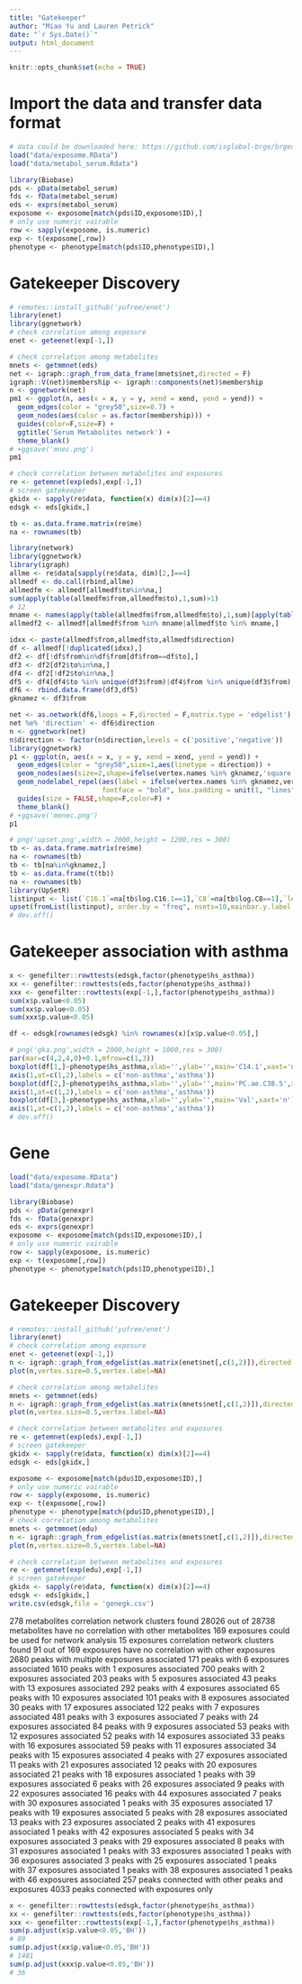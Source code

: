 ```yaml
---
title: "Gatekeeper"
author: "Miao Yu and Lauren Petrick"
date: "`r Sys.Date()`"
output: html_document
---
```


```r
knitr::opts_chunk$set(echo = TRUE)
```

# Import the data and transfer data format

```r
# data could be downloaded here: https://github.com/isglobal-brge/brgedata
load("data/exposome.RData")
load("data/metabol_serum.Rdata")

library(Biobase)
pds <- pData(metabol_serum)
fds <- fData(metabol_serum)
eds <- exprs(metabol_serum)
exposome <- exposome[match(pds$ID,exposome$ID),]
# only use numeric vairable
row <- sapply(exposome, is.numeric)
exp <- t(exposome[,row])
phenotype <- phenotype[match(pds$ID,phenotype$ID),]
```

# Gatekeeper Discovery

```r
# remotes::install_github('yufree/enet')
library(enet)
library(ggnetwork)
# check correlation among exposure
enet <- geteenet(exp[-1,])

# check correlation among metabolites
mnets <- getmmnet(eds)
net <- igraph::graph_from_data_frame(mnets$net,directed = F)
igraph::V(net)$membership <- igraph::components(net)$membership
n <- ggnetwork(net)
pm1 <- ggplot(n, aes(x = x, y = y, xend = xend, yend = yend)) +
  geom_edges(color = "grey50",size=0.7) +
  geom_nodes(aes(color = as.factor(membership))) +
  guides(color=F,size=F) +
  ggtitle('Serum Metabolites network') +
  theme_blank()
# +ggsave('mnec.png')
pm1

# check correlation between metabolites and exposures
re <- getemnet(exp(eds),exp[-1,])
# screen gatekeeper
gkidx <- sapply(re$data, function(x) dim(x)[2]==4)
edsgk <- eds[gkidx,]

tb <- as.data.frame.matrix(re$me) 
na <- rownames(tb)

library(network)
library(ggnetwork)
library(igraph)
allme <- re$data[sapply(re$data, dim)[2,]==4]
allmedf <- do.call(rbind,allme)
allmedfm <- allmedf[allmedf$to%in%na,]
sum(apply(table(allmedfm$from,allmedfm$to),1,sum)>1)
# 12
mname <- names(apply(table(allmedfm$from,allmedfm$to),1,sum)[apply(table(allmedfm$from,allmedfm$to),1,sum)>1])
allmedf2 <- allmedf[allmedf$from %in% mname|allmedf$to %in% mname,]

idxx <- paste(allmedf$from,allmedf$to,allmedf$direction)
df <- allmedf[!duplicated(idxx),]
df2 <- df[!df$from%in%df$from[df$from==df$to],]
df3 <- df2[df2$to%in%na,]
df4 <- df2[!df2$to%in%na,]
df5 <- df4[df4$to %in% unique(df3$from)|df4$from %in% unique(df3$from),]
df6 <- rbind.data.frame(df3,df5)
gknamez <- df3$from

net <- as.network(df6,loops = F,directed = F,matrix.type = 'edgelist')
net %e% 'direction' <- df6$direction
n <- ggnetwork(net)
n$direction <- factor(n$direction,levels = c('positive','negative'))
library(ggnetwork)
p1 <- ggplot(n, aes(x = x, y = y, xend = xend, yend = yend)) +
  geom_edges(color = "grey50",size=1,aes(linetype = direction)) +
  geom_nodes(aes(size=2,shape=ifelse(vertex.names %in% gknamez,'square','circle'),color= ifelse(vertex.names %in% na,'black','blue'))) +
  geom_nodelabel_repel(aes(label = ifelse(vertex.names %in% gknamez,vertex.names,NA)),
                       fontface = "bold", box.padding = unit(1, "lines"))+
  guides(size = FALSE,shape=F,color=F) +
  theme_blank() 
# +ggsave('menec.png')
p1

# png('upset.png',width = 2000,height = 1200,res = 300)
tb <- as.data.frame.matrix(re$me) 
na <- rownames(tb)
tb <- tb[na%in%gknamez,]
tb <- as.data.frame(t(tb))
na <- rownames(tb)
library(UpSetR)
listinput <- list(`C16.1`=na[tb$log.C16.1==1],`C8`=na[tb$log.C8==1],`leu`=na[tb$log.Leu==1],`lysoPC.a.C26.1`=na[tb$log.lysoPC.a.C26.1==1],`lysoPC.a.C28.0`=na[tb$log.lysoPC.a.C28.0==1],`lysoPC.a.C28.1`=na[tb$log.lysoPC.a.C28.1==1],`PC.aa.C40.6`=na[tb$log.PC.aa.C40.6==1],`PC.ae.C36.3`=na[tb$log.PC.ae.C36.3==1],`PC.ae.C38.5`=na[tb$log.PC.ae.C38.5==1],`SM.C18.1`=na[tb$log.SM.C18.1], `Spermine`=na[tb$log.Spermine],`Val`=na[tb$log.Val])
upset(fromList(listinput), order.by = "freq", nsets=10,mainbar.y.label = "Associated exposures(s)")
# dev.off()
```

# Gatekeeper association with asthma

```r
x <- genefilter::rowttests(edsgk,factor(phenotype$hs_asthma))
xx <- genefilter::rowttests(eds,factor(phenotype$hs_asthma))
xxx <- genefilter::rowttests(exp[-1,],factor(phenotype$hs_asthma))
sum(x$p.value<0.05)
sum(xx$p.value<0.05)
sum(xxx$p.value<0.05)

df <- edsgk[rownames(edsgk) %in% rownames(x)[x$p.value<0.05],]

# png('gka.png',width = 2000,height = 1000,res = 300)
par(mar=c(4,2,4,0)+0.1,mfrow=c(1,3))
boxplot(df[1,]~phenotype$hs_asthma,xlab='',ylab='',main='C14.1',xaxt='n')
axis(1,at=c(1,2),labels = c('non-asthma','asthma'))
boxplot(df[2,]~phenotype$hs_asthma,xlab='',ylab='',main='PC.ae.C38.5',xaxt='n')
axis(1,at=c(1,2),labels = c('non-asthma','asthma'))
boxplot(df[3,]~phenotype$hs_asthma,xlab='',ylab='',main='Val',xaxt='n')
axis(1,at=c(1,2),labels = c('non-asthma','asthma'))
# dev.off()
```

# Gene

```r
load("data/exposome.RData")
load("data/genexpr.Rdata")

library(Biobase)
pds <- pData(genexpr)
fds <- fData(genexpr)
eds <- exprs(genexpr)
exposome <- exposome[match(pds$ID,exposome$ID),]
# only use numeric vairable
row <- sapply(exposome, is.numeric)
exp <- t(exposome[,row])
phenotype <- phenotype[match(pds$ID,phenotype$ID),]
```

# Gatekeeper Discovery

```r
# remotes::install_github('yufree/enet')
library(enet)
# check correlation among exposure
enet <- geteenet(exp[-1,])
n <- igraph::graph_from_edgelist(as.matrix(enet$net[,c(1,2)]),directed = FALSE)
plot(n,vertex.size=0.5,vertex.label=NA)

# check correlation among metabolites
mnets <- getmmnet(eds)
n <- igraph::graph_from_edgelist(as.matrix(mnets$net[,c(1,2)]),directed = FALSE)
plot(n,vertex.size=0.5,vertex.label=NA)

# check correlation between metabolites and exposures
re <- getemnet(exp(eds),exp[-1,])
# screen gatekeeper
gkidx <- sapply(re$data, function(x) dim(x)[2]==4)
edsgk <- eds[gkidx,]
```

```r
exposome <- exposome[match(pdu$ID,exposome$ID),]
# only use numeric vairable
row <- sapply(exposome, is.numeric)
exp <- t(exposome[,row])
phenotype <- phenotype[match(pdu$ID,phenotype$ID),]
# check correlation among metabolites
mnets <- getmmnet(edu)
n <- igraph::graph_from_edgelist(as.matrix(mnets$net[,c(1,2)]),directed = FALSE)
plot(n,vertex.size=0.5,vertex.label=NA)

# check correlation between metabolites and exposures
re <- getemnet(exp(edu),exp[-1,])
# screen gatekeeper
gkidx <- sapply(re$data, function(x) dim(x)[2]==4)
edsgk <- eds[gkidx,]
write.csv(edsgk,file = 'genegk.csv')
```

278 metabolites correlation network clusters found
28026 out of 28738 metabolites have no correlation with other metabolites
169 exposures could be used for network analysis
15 exposures correlation network clusters found
91 out of 169 exposures have no correlation with other exposures
2680 peaks with multiple exposures associated
171 peaks with 6 exposures associated
1610 peaks with 1 exposures associated
700 peaks with 2 exposures associated
203 peaks with 5 exposures associated
43 peaks with 13 exposures associated
292 peaks with 4 exposures associated
65 peaks with 10 exposures associated
101 peaks with 8 exposures associated
30 peaks with 17 exposures associated
122 peaks with 7 exposures associated
481 peaks with 3 exposures associated
7 peaks with 24 exposures associated
84 peaks with 9 exposures associated
53 peaks with 12 exposures associated
52 peaks with 14 exposures associated
33 peaks with 16 exposures associated
59 peaks with 11 exposures associated
34 peaks with 15 exposures associated
4 peaks with 27 exposures associated
11 peaks with 21 exposures associated
12 peaks with 20 exposures associated
21 peaks with 18 exposures associated
1 peaks with 39 exposures associated
6 peaks with 26 exposures associated
9 peaks with 22 exposures associated
16 peaks with 44 exposures associated
7 peaks with 30 exposures associated
1 peaks with 35 exposures associated
17 peaks with 19 exposures associated
5 peaks with 28 exposures associated
13 peaks with 23 exposures associated
2 peaks with 41 exposures associated
1 peaks with 42 exposures associated
5 peaks with 34 exposures associated
3 peaks with 29 exposures associated
8 peaks with 31 exposures associated
1 peaks with 33 exposures associated
1 peaks with 36 exposures associated
3 peaks with 25 exposures associated
1 peaks with 37 exposures associated
1 peaks with 38 exposures associated
1 peaks with 46 exposures associated
257 peaks connected with other peaks and exposures
4033 peaks connected with exposures only

```r
x <- genefilter::rowttests(edsgk,factor(phenotype$hs_asthma))
xx <- genefilter::rowttests(eds,factor(phenotype$hs_asthma))
xxx <- genefilter::rowttests(exp[-1,],factor(phenotype$hs_asthma))
sum(p.adjust(x$p.value<0.05,'BH'))
# 89
sum(p.adjust(xx$p.value<0.05,'BH'))
# 1481
sum(p.adjust(xxx$p.value<0.05,'BH'))
# 36
```

